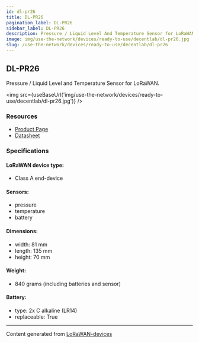 ```yaml
---
id: dl-pr26
title: DL-PR26
pagination_label: DL-PR26
sidebar_label: DL-PR26
description: Pressure / Liquid Level And Temperature Sensor for LoRaWAN
image: img/use-the-network/devices/ready-to-use/decentlab/dl-pr26.jpg
slug: /use-the-network/devices/ready-to-use/decentlab/dl-pr26
---
```



## DL-PR26

Pressure / Liquid Level and Temperature Sensor for LoRaWAN.

<img src={useBaseUrl('img/use-the-network/devices/ready-to-use/decentlab/dl-pr26.jpg')} />

### Resources

- [Product Page](https://www.decentlab.com/products/pressure-/-liquid-level-and-temperature-sensor-for-lorawan)
- [Datasheet](https://cdn.decentlab.com/download/datasheets/Decentlab-DL-PR26-datasheet.pdf)

### Specifications

#### LoRaWAN device type:
- Class A end-device

#### Sensors:

- pressure
- temperature
- battery

#### Dimensions:

- width: 81 mm
- length: 135 mm
- height: 70 mm

#### Weight:

- 840 grams (including batteries and sensor)

#### Battery:

- type: 2x C alkaline (LR14)
- replaceable: True

---

Content generated from [LoRaWAN-devices](https://github.com/TheThingsNetwork/lorawan-devices)
